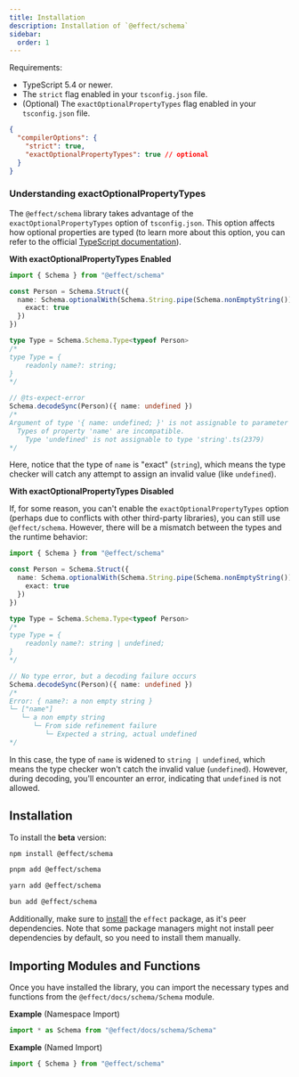```yaml
---
title: Installation
description: Installation of `@effect/schema`
sidebar:
  order: 1
---
```



Requirements:

- TypeScript 5.4 or newer.
- The `strict` flag enabled in your `tsconfig.json` file.
- (Optional) The `exactOptionalPropertyTypes` flag enabled in your `tsconfig.json` file.

```json showLineNumbers=false
{
  "compilerOptions": {
    "strict": true,
    "exactOptionalPropertyTypes": true // optional
  }
}
```

### Understanding exactOptionalPropertyTypes

The `@effect/schema` library takes advantage of the `exactOptionalPropertyTypes` option of `tsconfig.json`. This option affects how optional properties are typed (to learn more about this option, you can refer to the official [TypeScript documentation](https://www.typescriptlang.org/tsconfig#exactOptionalPropertyTypes)).

**With exactOptionalPropertyTypes Enabled**

```ts showLineNumbers=false
import { Schema } from "@effect/schema"

const Person = Schema.Struct({
  name: Schema.optionalWith(Schema.String.pipe(Schema.nonEmptyString()), {
    exact: true
  })
})

type Type = Schema.Schema.Type<typeof Person>
/*
type Type = {
    readonly name?: string;
}
*/

// @ts-expect-error
Schema.decodeSync(Person)({ name: undefined })
/*
Argument of type '{ name: undefined; }' is not assignable to parameter of type '{ readonly name?: string; }' with 'exactOptionalPropertyTypes: true'. Consider adding 'undefined' to the types of the target's properties.
  Types of property 'name' are incompatible.
    Type 'undefined' is not assignable to type 'string'.ts(2379)
*/
```

Here, notice that the type of `name` is "exact" (`string`), which means the type checker will catch any attempt to assign an invalid value (like `undefined`).

**With exactOptionalPropertyTypes Disabled**

If, for some reason, you can't enable the `exactOptionalPropertyTypes` option (perhaps due to conflicts with other third-party libraries), you can still use `@effect/schema`. However, there will be a mismatch between the types and the runtime behavior:

```ts showLineNumbers=false
import { Schema } from "@effect/schema"

const Person = Schema.Struct({
  name: Schema.optionalWith(Schema.String.pipe(Schema.nonEmptyString()), {
    exact: true
  })
})

type Type = Schema.Schema.Type<typeof Person>
/*
type Type = {
    readonly name?: string | undefined;
}
*/

// No type error, but a decoding failure occurs
Schema.decodeSync(Person)({ name: undefined })
/*
Error: { name?: a non empty string }
└─ ["name"]
   └─ a non empty string
      └─ From side refinement failure
         └─ Expected a string, actual undefined
*/
```

In this case, the type of `name` is widened to `string | undefined`, which means the type checker won't catch the invalid value (`undefined`). However, during decoding, you'll encounter an error, indicating that `undefined` is not allowed.

## Installation

To install the **beta** version:

<Tabs syncKey="package-manager">

<TabItem label="npm" icon="seti:npm">

```bash
npm install @effect/schema
```

</TabItem>

<TabItem label="pnpm" icon="pnpm">

```bash
pnpm add @effect/schema
```

</TabItem>

<TabItem label="Yarn" icon="seti:yarn">

```bash
yarn add @effect/schema
```

</TabItem>

<TabItem label="Bun" icon="bun">

```bash
bun add @effect/schema
```

</TabItem>

</Tabs>

Additionally, make sure to [install](/docs/getting-started/installation/) the `effect` package, as it's peer dependencies. Note that some package managers might not install peer dependencies by default, so you need to install them manually.

## Importing Modules and Functions

Once you have installed the library, you can import the necessary types and functions from the `@effect/docs/schema/Schema` module.

**Example** (Namespace Import)

```ts showLineNumbers=false
import * as Schema from "@effect/docs/schema/Schema"
```

**Example** (Named Import)

```ts showLineNumbers=false
import { Schema } from "@effect/schema"
```
